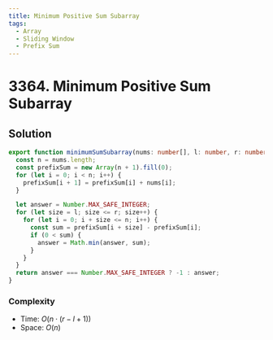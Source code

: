 ```yaml
---
title: Minimum Positive Sum Subarray
tags:
  - Array
  - Sliding Window
  - Prefix Sum
---
```


# 3364. Minimum Positive Sum Subarray

<Badges>
  <LevelBadge level="easy" />
  <TopicBadge name="Array" slug="array" />
  <TopicBadge name="Sliding Window" slug="sliding-window" />
  <TopicBadge name="Prefix Sum" slug="prefix-sum" />
</Badges>

## Solution

```typescript filename="solution.ts" copy
export function minimumSumSubarray(nums: number[], l: number, r: number): number {
  const n = nums.length;
  const prefixSum = new Array(n + 1).fill(0);
  for (let i = 0; i < n; i++) {
    prefixSum[i + 1] = prefixSum[i] + nums[i];
  }

  let answer = Number.MAX_SAFE_INTEGER;
  for (let size = l; size <= r; size++) {
    for (let i = 0; i + size <= n; i++) {
      const sum = prefixSum[i + size] - prefixSum[i];
      if (0 < sum) {
        answer = Math.min(answer, sum);
      }
    }
  }
  return answer === Number.MAX_SAFE_INTEGER ? -1 : answer;
}
```

### Complexity

- Time: $O(n \cdot (r - l + 1))$
- Space: $O(n)$

<ProblemLink
  codingSite="leetcode"
  href="https://leetcode.com/problems/minimum-positive-sum-subarray"
  title="Minimum Positive Sum Subarray"
/>
